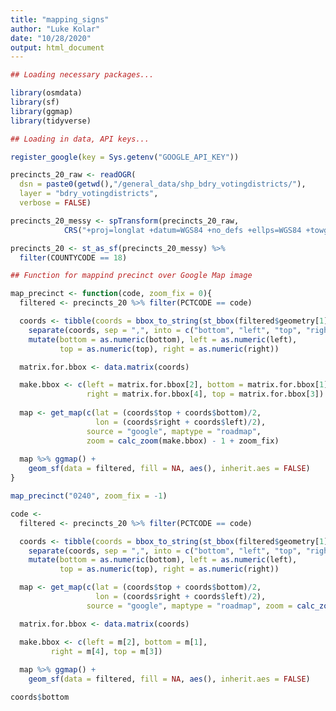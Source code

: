 ```yaml
---
title: "mapping_signs"
author: "Luke Kolar"
date: "10/28/2020"
output: html_document
---
```


```r

## Loading necessary packages...

library(osmdata)
library(sf)
library(ggmap)
library(tidyverse)

```

```r

## Loading in data, API keys...

register_google(key = Sys.getenv("GOOGLE_API_KEY"))

precincts_20_raw <- readOGR( 
  dsn = paste0(getwd(),"/general_data/shp_bdry_votingdistricts/"), 
  layer = "bdry_votingdistricts",
  verbose = FALSE) 

precincts_20_messy <- spTransform(precincts_20_raw, 
            CRS("+proj=longlat +datum=WGS84 +no_defs +ellps=WGS84 +towgs84=0,0,0"))

precincts_20 <- st_as_sf(precincts_20_messy) %>%
  filter(COUNTYCODE == 18)

```

```r

## Function for mappind precinct over Google Map image

map_precinct <- function(code, zoom_fix = 0){
  filtered <- precincts_20 %>% filter(PCTCODE == code)

  coords <- tibble(coords = bbox_to_string(st_bbox(filtered$geometry[1]))) %>% 
    separate(coords, sep = ",", into = c("bottom", "left", "top", "right")) %>% 
    mutate(bottom = as.numeric(bottom), left = as.numeric(left), 
           top = as.numeric(top), right = as.numeric(right))

  matrix.for.bbox <- data.matrix(coords)

  make.bbox <- c(left = matrix.for.bbox[2], bottom = matrix.for.bbox[1],
                 right = matrix.for.bbox[4], top = matrix.for.bbox[3])
  
  map <- get_map(c(lat = (coords$top + coords$bottom)/2, 
                   lon = (coords$right + coords$left)/2), 
                 source = "google", maptype = "roadmap", 
                 zoom = calc_zoom(make.bbox) - 1 + zoom_fix)
    
  map %>% ggmap() +
    geom_sf(data = filtered, fill = NA, aes(), inherit.aes = FALSE)  
}

```


```r
 

map_precinct("0240", zoom_fix = -1)

```




```r

code <- 
  filtered <- precincts_20 %>% filter(PCTCODE == code)

  coords <- tibble(coords = bbox_to_string(st_bbox(filtered$geometry[1]))) %>% 
    separate(coords, sep = ",", into = c("bottom", "left", "top", "right")) %>% 
    mutate(bottom = as.numeric(bottom), left = as.numeric(left), 
           top = as.numeric(top), right = as.numeric(right))

  map <- get_map(c(lat = (coords$top + coords$bottom)/2, 
                   lon = (coords$right + coords$left)/2), 
                 source = "google", maptype = "roadmap", zoom = calc_zoom(n))

  matrix.for.bbox <- data.matrix(coords)

  make.bbox <- c(left = m[2], bottom = m[1],
         right = m[4], top = m[3])
    
  map %>% ggmap() +
    geom_sf(data = filtered, fill = NA, aes(), inherit.aes = FALSE) 

```


```r
coords$bottom
```



